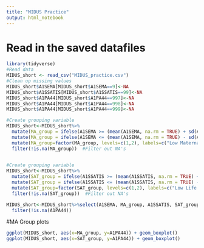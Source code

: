 ```yaml
---
title: "MIDUS Practice"
output: html_notebook
---
```


# Read in the saved datafiles
```r
library(tidyverse)
#Read data
MIDUS_short <- read_csv("MIDUS_practice.csv")
#Clean up missing values
MIDUS_short$A1SEMA[MIDUS_short$A1SEMA==9]<-NA
MIDUS_short$A1SSATIS[MIDUS_short$A1SSATIS==99]<-NA
MIDUS_short$A1PA44[MIDUS_short$A1PA44==997]<-NA
MIDUS_short$A1PA44[MIDUS_short$A1PA44==998]<-NA
MIDUS_short$A1PA44[MIDUS_short$A1PA44==999]<-NA
```


```r
#Create grouping variable
MIDUS_short<-MIDUS_short%>%
  mutate(MA_group = ifelse(A1SEMA >= (mean(A1SEMA, na.rm = TRUE) + sd(A1SEMA, na.rm = TRUE)), 2, NA)) %>% 
  mutate(MA_group = ifelse(A1SEMA <= (mean(A1SEMA, na.rm = TRUE) - sd(A1SEMA, na.rm = TRUE)),1,MA_group)) %>%
  mutate(MA_group=factor(MA_group, levels=c(1,2), labels=c("Low Maternal Afection", "High Maternal Affection"))) %>%
  filter(!is.na(MA_group))  #Filter out NA's
  

```

```r
#Create grouping variable
MIDUS_short<-MIDUS_short%>%
  mutate(SAT_group = ifelse(A1SSATIS >= (mean(A1SSATIS, na.rm = TRUE) + sd(A1SSATIS, na.rm = TRUE)), 2, NA)) %>% 
  mutate(SAT_group = ifelse(A1SSATIS <= (mean(A1SSATIS, na.rm = TRUE) - sd(A1SSATIS, na.rm = TRUE)),1,SAT_group)) %>%
  mutate(SAT_group=factor(SAT_group, levels=c(1,2), labels=c("Low Life Satisfaction", "High Life Satisfaction"))) %>%
  filter(!is.na(SAT_group))  #Filter out NA's
```

```r
MIDUS_short<-MIDUS_short%>%select(A1SEMA, MA_group, A1SSATIS, SAT_group, A1PA44)%>%
  filter(!is.na(A1PA44))
```

#MA Group plots
```r
ggplot(MIDUS_short, aes(x=MA_group, y=A1PA44)) + geom_boxplot()
ggplot(MIDUS_short, aes(x=SAT_group, y=A1PA44)) + geom_boxplot()
```

